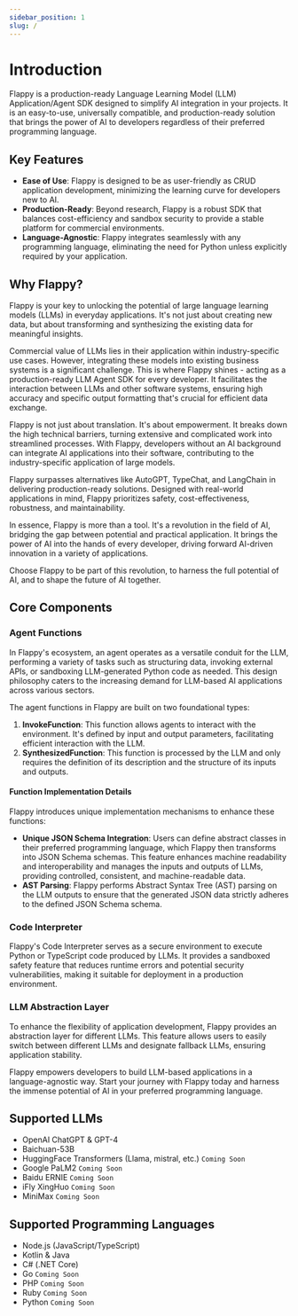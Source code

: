 ```yaml
---
sidebar_position: 1
slug: /
---
```


# Introduction

Flappy is a production-ready Language Learning Model (LLM) Application/Agent SDK designed to simplify AI integration in your projects. It is an easy-to-use, universally compatible, and production-ready solution that brings the power of AI to developers regardless of their preferred programming language.

## Key Features

- **Ease of Use**: Flappy is designed to be as user-friendly as CRUD application development, minimizing the learning curve for developers new to AI.
- **Production-Ready**: Beyond research, Flappy is a robust SDK that balances cost-efficiency and sandbox security to provide a stable platform for commercial environments.
- **Language-Agnostic**: Flappy integrates seamlessly with any programming language, eliminating the need for Python unless explicitly required by your application.

## Why Flappy?

Flappy is your key to unlocking the potential of large language learning models (LLMs) in everyday applications. It's not just about creating new data, but about transforming and synthesizing the existing data for meaningful insights.

Commercial value of LLMs lies in their application within industry-specific use cases. However, integrating these models into existing business systems is a significant challenge. This is where Flappy shines - acting as a production-ready LLM Agent SDK for every developer. It facilitates the interaction between LLMs and other software systems, ensuring high accuracy and specific output formatting that's crucial for efficient data exchange.

Flappy is not just about translation. It's about empowerment. It breaks down the high technical barriers, turning extensive and complicated work into streamlined processes. With Flappy, developers without an AI background can integrate AI applications into their software, contributing to the industry-specific application of large models.

Flappy surpasses alternatives like AutoGPT, TypeChat, and LangChain in delivering production-ready solutions. Designed with real-world applications in mind, Flappy prioritizes safety, cost-effectiveness, robustness, and maintainability.

In essence, Flappy is more than a tool. It's a revolution in the field of AI, bridging the gap between potential and practical application. It brings the power of AI into the hands of every developer, driving forward AI-driven innovation in a variety of applications.

Choose Flappy to be part of this revolution, to harness the full potential of AI, and to shape the future of AI together.

## Core Components

### Agent Functions

In Flappy's ecosystem, an agent operates as a versatile conduit for the LLM, performing a variety of tasks such as structuring data, invoking external APIs, or sandboxing LLM-generated Python code as needed. This design philosophy caters to the increasing demand for LLM-based AI applications across various sectors.

The agent functions in Flappy are built on two foundational types:

1. **InvokeFunction**: This function allows agents to interact with the environment. It's defined by input and output parameters, facilitating efficient interaction with the LLM.
2. **SynthesizedFunction**: This function is processed by the LLM and only requires the definition of its description and the structure of its inputs and outputs.

#### Function Implementation Details

Flappy introduces unique implementation mechanisms to enhance these functions:

- **Unique JSON Schema Integration**: Users can define abstract classes in their preferred programming language, which Flappy then transforms into JSON Schema schemas. This feature enhances machine readability and interoperability and manages the inputs and outputs of LLMs, providing controlled, consistent, and machine-readable data.
- **AST Parsing**: Flappy performs Abstract Syntax Tree (AST) parsing on the LLM outputs to ensure that the generated JSON data strictly adheres to the defined JSON Schema schema.

### Code Interpreter

Flappy's Code Interpreter serves as a secure environment to execute Python or TypeScript code produced by LLMs. It provides a sandboxed safety feature that reduces runtime errors and potential security vulnerabilities, making it suitable for deployment in a production environment.

### LLM Abstraction Layer

To enhance the flexibility of application development, Flappy provides an abstraction layer for different LLMs. This feature allows users to easily switch between different LLMs and designate fallback LLMs, ensuring application stability.

Flappy empowers developers to build LLM-based applications in a language-agnostic way. Start your journey with Flappy today and harness the immense potential of AI in your preferred programming language.

## Supported LLMs

- OpenAI ChatGPT & GPT-4
- Baichuan-53B
- HuggingFace Transformers (Llama, mistral, etc.) `Coming Soon`
- Google PaLM2 `Coming Soon`
- Baidu ERNIE `Coming Soon`
- iFly XingHuo `Coming Soon`
- MiniMax `Coming Soon`


## Supported Programming Languages

- Node.js (JavaScript/TypeScript)
- Kotlin & Java
- C# (.NET Core)
- Go `Coming Soon`
- PHP `Coming Soon`
- Ruby `Coming Soon`
- Python `Coming Soon`
